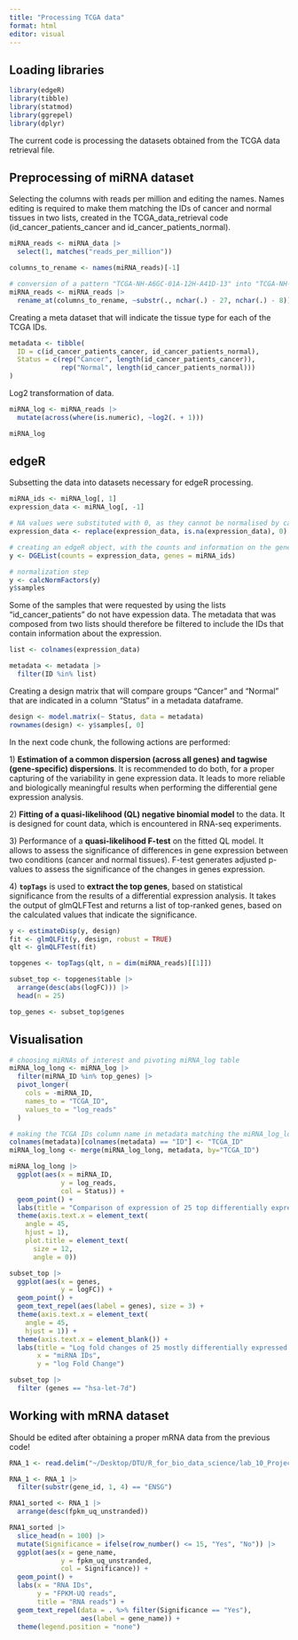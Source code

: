 ```yaml
---
title: "Processing TCGA data"
format: html
editor: visual
---
```


## Loading libraries

```r
library(edgeR)
library(tibble)
library(statmod)
library(ggrepel)
library(dplyr)
```

The current code is processing the datasets obtained from the TCGA data retrieval file.

## Preprocessing of miRNA dataset

Selecting the columns with reads per million and editing the names. Names editing is required to make them matching the IDs of cancer and normal tissues in two lists, created in the TCGA_data_retrieval code (id_cancer_patients_cancer and id_cancer_patients_normal).

```r
miRNA_reads <- miRNA_data |>
  select(1, matches("reads_per_million")) 

columns_to_rename <- names(miRNA_reads)[-1]

# conversion of a pattern "TCGA-NH-A6GC-01A-12H-A41D-13" into "TCGA-NH-A6GC-01A-12H"
miRNA_reads <- miRNA_reads |>
  rename_at(columns_to_rename, ~substr(., nchar(.) - 27, nchar(.) - 8))
```

Creating a meta dataset that will indicate the tissue type for each of the TCGA IDs.

```r
metadata <- tibble(
  ID = c(id_cancer_patients_cancer, id_cancer_patients_normal),
  Status = c(rep("Cancer", length(id_cancer_patients_cancer)), 
             rep("Normal", length(id_cancer_patients_normal)))
)
```

Log2 transformation of data.

```r
miRNA_log <- miRNA_reads |>
  mutate(across(where(is.numeric), ~log2(. + 1)))
```

```r
miRNA_log
```

## edgeR

Subsetting the data into datasets necessary for edgeR processing.

```r
miRNA_ids <- miRNA_log[, 1]
expression_data <- miRNA_log[, -1]

# NA values were substituted with 0, as they cannot be normalised by calcNormFactors() function in edgeR
expression_data <- replace(expression_data, is.na(expression_data), 0)

# creating an edgeR object, with the counts and information on the genes (ID and length)
y <- DGEList(counts = expression_data, genes = miRNA_ids)

# normalization step
y <- calcNormFactors(y)
y$samples
```

Some of the samples that were requested by using the lists "id_cancer_patients" do not have expession data. The metadata that was composed from two lists should therefore be filtered to include the IDs that contain information about the expression.

```r
list <- colnames(expression_data)

metadata <- metadata |>
  filter(ID %in% list)
```

Creating a design matrix that will compare groups "Cancer" and "Normal" that are indicated in a column "Status" in a metadata dataframe.

```r
design <- model.matrix(~ Status, data = metadata)
rownames(design) <- y$samples[, 0]
```

In the next code chunk, the following actions are performed:

1\) **Estimation of a common dispersion (across all genes) and tagwise (gene-specific) dispersions**. It is recommended to do both, for a proper capturing of the variability in gene expression data. It leads to more reliable and biologically meaningful results when performing the differential gene expression analysis.

2\) **Fitting of a quasi-likelihood (QL) negative binomial model** to the data. It is designed for count data, which is encountered in RNA-seq experiments.

3\) Performance of a **quasi-likelihood F-test** on the fitted QL model. It allows to assess the significance of differences in gene expression between two conditions (cancer and normal tissues). F-test generates adjusted p-values to assess the significance of the changes in genes expression.

4\) **`topTags`** is used to **extract the top genes**, based on statistical significance from the results of a differential expression analysis. It takes the output of glmQLFTest and returns a list of top-ranked genes, based on the calculated values that indicate the significance.

```r
y <- estimateDisp(y, design)
fit <- glmQLFit(y, design, robust = TRUE)
qlt <- glmQLFTest(fit)

topgenes <- topTags(qlt, n = dim(miRNA_reads)[[1]])
```

```r
subset_top <- topgenes$table |>
  arrange(desc(abs(logFC))) |>
  head(n = 25)

top_genes <- subset_top$genes
```

## Visualisation

```r
# choosing miRNAs of interest and pivoting miRNA_log table 
miRNA_log_long <- miRNA_log |>
  filter(miRNA_ID %in% top_genes) |>
  pivot_longer(
    cols = -miRNA_ID,
    names_to = "TCGA_ID",
    values_to = "log_reads"
  )
```

```r
# making the TCGA IDs column name in metadata matching the miRNA_log_long
colnames(metadata)[colnames(metadata) == "ID"] <- "TCGA_ID"
miRNA_log_long <- merge(miRNA_log_long, metadata, by="TCGA_ID")
```

```r
miRNA_log_long |>
  ggplot(aes(x = miRNA_ID,
             y = log_reads,
             col = Status)) +
  geom_point() +
  labs(title = "Comparison of expression of 25 top differentially expressed miRNAs \nbetween cancer and normal TCGA samples", color = "Tissue Type") +
  theme(axis.text.x = element_text(
    angle = 45,
    hjust = 1),
    plot.title = element_text(
      size = 12, 
      angle = 0)) 
```

```r
subset_top |>
  ggplot(aes(x = genes,
             y = logFC)) +
  geom_point() +
  geom_text_repel(aes(label = genes), size = 3) +
  theme(axis.text.x = element_text(
    angle = 45,
    hjust = 1)) +
  theme(axis.text.x = element_blank()) +
  labs(title = "Log fold changes of 25 mostly differentially expressed miRNAs", 
       x = "miRNA IDs",
       y = "log Fold Change")
```

```r
subset_top |>
  filter (genes == "hsa-let-7d")
```

## Working with mRNA dataset

Should be edited after obtaining a proper mRNA data from the previous code!

```r
RNA_1 <- read.delim("~/Desktop/DTU/R_for_bio_data_science/lab_10_Project/samples_mRNA_TCGA-COAD/TCGA-COAD/Transcriptome_Profiling/Gene_Expression_Quantification/6ecac4ca-88bc-421a-bdb6-ed0868b03e6c/f4535f36-11ce-4dd8-8337-5158b682d85c.rna_seq.augmented_star_gene_counts.tsv", comment.char="#")
```

```r
RNA_1 <- RNA_1 |>
  filter(substr(gene_id, 1, 4) == "ENSG")
```

```r
RNA1_sorted <- RNA_1 |> 
  arrange(desc(fpkm_uq_unstranded))
```

```r
RNA1_sorted |>
  slice_head(n = 100) |>
  mutate(Significance = ifelse(row_number() <= 15, "Yes", "No")) |>
  ggplot(aes(x = gene_name, 
             y = fpkm_uq_unstranded, 
             col = Significance)) +
  geom_point() + 
  labs(x = "RNA IDs",
       y = "FPKM-UQ reads",
       title = "RNA reads") +
  geom_text_repel(data = . %>% filter(Significance == "Yes"),
                  aes(label = gene_name)) +
  theme(legend.position = "none")
```
